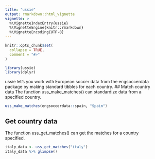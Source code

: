 ```yaml
---
title: "ussie"
output: rmarkdown::html_vignette
vignette: >
  %\VignetteIndexEntry{ussie}
  %\VignetteEngine{knitr::rmarkdown}
  %\VignetteEncoding{UTF-8}
---
```


```r
knitr::opts_chunk$set(
  collapse = TRUE,
  comment = "#>"
)
```

```r
library(ussie)
library(dplyr)
```

ussie let's you work with European soccer data from the engsoccerdata package by making standard tibbles for each country.
## Match country data
The function uss_make_matches() can standardize data from a specified country.
```r
uss_make_matches(engsoccerdata::spain, "Spain")
```

## Get country data
The function uss_get_matches() can get the matches for a country specified.
```r
italy_data <- uss_get_matches("italy")
italy_data %>% glimpse()
```


